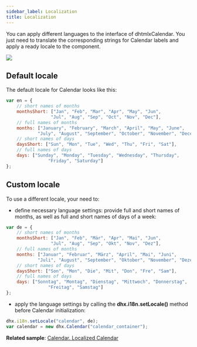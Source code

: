 ```yaml
---
sidebar_label: Localization
title: Localization
---      
```

    
You can apply different languages to the interface of dhtmlxCalendar. You just need to translate the corresponding strings for Calendar labels and apply a ready locale to the component.

![](../assets/calendar/locale.png)

Default locale
------------

The default locale for Calendar looks like this:

~~~js
var en = {
	// short names of months
	monthsShort: ["Jan", "Feb", "Mar", "Apr", "May", "Jun", 
                 "Jul", "Aug", "Sep", "Oct", "Nov", "Dec"],
    // full names of months
	months: ["January", "February", "March", "April", "May", "June", 
            "July", "August", "September", "October", "November", "December"],
    // short names of days
	daysShort: ["Sun", "Mon", "Tue", "Wed", "Thu", "Fri", "Sat"],
    // full names of days
	days: ["Sunday", "Monday", "Tuesday", "Wednesday", "Thursday", 
    			"Friday", "Saturday"]
};
~~~

Custom locale
------------

To use a different locale, your need to:

- define necessary language settings: provide full and short names of months, as well as full and short names of days of a week:

~~~js
var de = {
	// short names of months
	monthsShort: ["Jan", "Feb", "Mär", "Apr", "Mai", "Jun", 
    			 "Jul", "Aug", "Sep", "Okt", "Nov", "Dez"],
    // full names of months             
	months: ["Januar", "Februar", "März", "April", "Mai", "Juni", 
    		"Juli", "August", "September", "Oktober", "November", "Dezember"],
    // short names of days
	daysShort: ["Son", "Mon", "Die", "Mit", "Don", "Fre", "Sam"],
    // full names of days
	days: ["Sonntag", "Montag", "Dienstag", "Mittwoch", "Donnerstag", 
    			"Freitag", "Samstag"]
};
~~~

- apply the language settings by calling the **dhx.i18n.setLocale()** method before Calendar initialization:

~~~js
dhx.i18n.setLocale("calendar", de);
var calendar = new dhx.Calendar("calendar_container");
~~~

**Related sample**: [Calendar. Localized Calendar](https://snippet.dhtmlx.com/tn40a0w8)